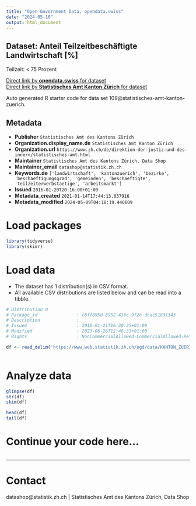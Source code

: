 ```yaml
---
title: "Open Government Data, opendata.swiss"
date: "2024-05-10"
output: html_document
---
```


## Dataset: Anteil Teilzeitbeschäftigte Landwirtschaft [%]

Teilzeit: < 75 Prozent

[Direct link by **opendata.swiss** for dataset](https://opendata.swiss/de/dataset/anteil-teilzeitbeschaftigte-landwirtschaft)<br>
[Direct link by **Statistisches Amt Kanton Zürich** for dataset](https://www.zh.ch/de/politik-staat/gemeinden/gemeindeportraet.html)

Auto generated R starter code for data set 109@statistisches-amt-kanton-zuerich.

## Metadata

- **Publisher** `Statistisches Amt des Kantons Zürich`
- **Organization.display_name.de** `Statistisches Amt Kanton Zürich`
- **Organization.url** `https://www.zh.ch/de/direktion-der-justiz-und-des-innern/statistisches-amt.html`
- **Maintainer** `Statistisches Amt des Kantons Zürich, Data Shop`
- **Maintainer_email** `datashop@statistik.zh.ch`
- **Keywords.de** `['landwirtschaft', 'kantonzuerich', 'bezirke', 'beschaeftigungsgrad', 'gemeinden', 'beschaeftigte', 'teilzeiterwerbstaetige', 'arbeitsmarkt']`
- **Issued** `2016-01-20T20:16:00+01:00`
- **Metadata_created** `2021-01-14T17:44:13.037916`
- **Metadata_modified** `2024-05-09T04:18:19.440609`


# Load packages

```r

library(tidyverse)
library(skimr)

```

# Load data

-   The dataset has 1 distribution(s) in CSV format.
-   All available CSV distributions are listed below and can be read into a tibble.

```r

# Distribution 0
# Package_id               : c8ff895d-8952-416c-9f2e-dcac51831345
# Description              : 
# Issued                   : 2016-01-21T16:30:35+01:00
# Modified                 : 2023-06-26T12:46:33+01:00
# Rights                   : NonCommercialAllowed-CommercialAllowed-ReferenceRequired

df <- read_delim('https://www.web.statistik.zh.ch/ogd/data/KANTON_ZUERICH_261.csv')



```

# Analyze data

```r

glimpse(df)
str(df)
skim(df)

head(df)
tail(df)

```

# Continue your code here...

```r

```

------------------------------------------------------------------------

# Contact

datashop@statistik.zh.ch | Statistisches Amt des Kantons Zürich, Data Shop
